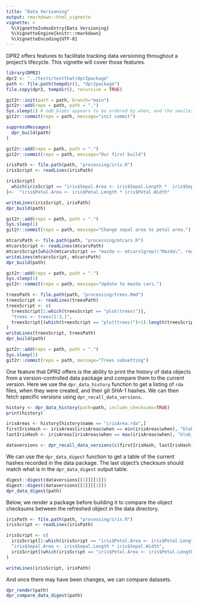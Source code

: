 ```yaml
---
title: "Data Versioning"
output: rmarkdown::html_vignette
vignette: >
  %\VignetteIndexEntry{Data Versioning}
  %\VignetteEngine{knitr::rmarkdown}
  %\VignetteEncoding{UTF-8}
---
```


DPR2 offers features to facilitate tracking data versioning throughout a project's lifecycle. This vignette will cover those features.

```r

library(DPR2)
dpr2 <- "../tests/testthat/dpr2package"
path <- file.path(tempdir(), "dpr2package")
file.copy(dpr2, tempdir(), recursive = TRUE)

git2r::init(path = path, branch="main")
git2r::add(repo = path, path = ".")
Sys.sleep(1) # odb_blobs appears to be ordered by when, and the smallest unit is 1 sec, adding pauses to get correct sorting
git2r::commit(repo = path, message="init commit")

suppressMessages(
  dpr_build(path)
)

git2r::add(repo = path, path = ".")
git2r::commit(repo = path, message="Our first build")

irisPath <- file.path(path, "processing/iris.R")
irisScript <- readLines(irisPath)

irisScript[
  which(irisScript == "iris$Sepal.Area <- iris$Sepal.Length *  iris$Sepal.Width")
]<-  "iris$Petal.Area <- iris$Petal.Length * iris$Petal.Width"

writeLines(irisScript, irisPath)
dpr_build(path)

git2r::add(repo = path, path = ".")
Sys.sleep(1)
git2r::commit(repo = path, message="Change sepal area to petal area.")

mtcarsPath <- file.path(path, "processing/mtcars.R")
mtcarsScript <- readLines(mtcarsPath)
mtcarsScript[which(mtcarsScript == "mazda <- mtcars[grep(\"Mazda\", row.names(mtcars)),]")] <- "mazda <- mtcars[grep(\"Mazda\", row.names(mtcars)),][1]"
writeLines(mtcarsScript, mtcarsPath)
dpr_build(path)

git2r::add(repo = path, path = ".")
Sys.sleep(1)
git2r::commit(repo = path, message="Update to mazda cars.")

treesPath <- file.path(path, "processing/trees.Rmd")
treesScript <- readLines(treesPath)
treesScript <- c(
  treesScript[1:which(treesScript == "plot(trees)")],
  "trees <- trees[1:3,]",
  treesScript[(which(treesScript == "plot(trees)")+1):length(treesScript)]
)
writeLines(treesScript, treesPath)
dpr_build(path)

git2r::add(repo = path, path = ".")
Sys.sleep(1)
git2r::commit(repo = path, message="Trees subsetting")

```

One feature that DPR2 offers is the ability to print the history of data objects from a version-controlled data package and compare them to the current version. Here we use the `dpr_data_history` function to get a listing of `rda` files, when they were created, and their git SHA-1 hashes.  We can then fetch specific versions using `dpr_recall_data_versions`.

```r

history <- dpr_data_history(path=path, include_checksums=TRUE)
print(history)

irisAreas <- history[history$name == "irisArea.rda",]
firstIrisHash <- irisAreas[irisAreas$when == min(irisAreas$when), "blob_git_sha1"]
lastIrisHash <- irisAreas[irisAreas$when == max(irisAreas$when), "blob_git_sha1"]

dataversions <- dpr_recall_data_versions(c(firstIrisHash, lastIrisHash), path)

```

We can use the `dpr_data_digest` function to get a table of the current hashes recorded in the data package. The last object's checksum should match what is in the `dpr_data_digest` output table.

```r

digest::digest(dataversions[[1]][[1]])
digest::digest(dataversions[[2]][[1]])
dpr_data_digest(path)

```

Below, we render a package before building it to compare the object checksums between the refreshed object in the data directory.

```r

irisPath <- file.path(path, "processing/iris.R")
irisScript <- readLines(irisPath)

irisScript <- c(
  irisScript[1:which(irisScript == "iris$Petal.Area <- iris$Petal.Length * iris$Petal.Width")],
  "iris$Sepal.Area <- iris$Sepal.Length * iris$Sepal.Width",
  irisScript[(which(irisScript == "iris$Petal.Area <- iris$Petal.Length * iris$Petal.Width") + 1): length(irisScript)]
)

writeLines(irisScript, irisPath)

```

And once there may have been changes, we can compare datasets.

```r

dpr_render(path)
dpr_compare_data_digest(path)

```

